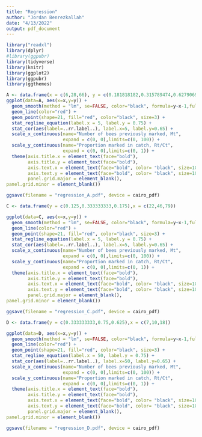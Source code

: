 ```yaml
---
title: "Regression"
author: "Jordan Benrezkallah"
date: "4/13/2022"
output: pdf_document
---
```


```r
library("readxl")
library(dplyr)
#library(ggpubr)
library(tidyverse)
library(knitr)
library(ggplot2)
library(ggpubr)
library(ggthemes)

```


```r
A <- data.frame(x = c(6,28,66), y = c(0.181818182,0.315789474,0.627906977))
ggplot(data=A, aes(x=x,y=y)) + 
  geom_smooth(method = "lm", se=FALSE, color="black", formula=y~x-1,fullrange = T) +
  geom_line(color="red") +
  geom_point(shape=21, fill="red", color="black", size=3) +
  stat_regline_equation(label.x = 5, label.y = 0.75) +
  stat_cor(aes(label=..rr.label..), label.x=5, label.y=0.65) +
  scale_x_continuous(name="Number of bees previously marked, Mt",
                     expand = c(0, 0),limits=c(0, 100)) +
  scale_y_continuous(name="Proportion marked in catch, Rt/Ct",
                     expand = c(0, 0),limits=c(0, 1)) + 
  theme(axis.title.x = element_text(face="bold"),
        axis.title.y = element_text(face="bold"),
        axis.text.x = element_text(face="bold", color= "black", size=10),
        axis.text.y = element_text(face="bold", color= "black", size=10),
        panel.grid.major = element_blank(),
panel.grid.minor = element_blank()) 

ggsave(filename = "regression_A.pdf", device = cairo_pdf)
```
```r
C <- data.frame(y = c(0.125,0.333333333,0.175),x = c(22,46,79))

ggplot(data=C, aes(x=x,y=y)) + 
  geom_smooth(method = "lm", se=FALSE, color="black", formula=y~x-1,fullrange = T) +
  geom_line(color="red") +
  geom_point(shape=21, fill="red", color="black", size=3) +
  stat_regline_equation(label.x = 5, label.y = 0.75) +
  stat_cor(aes(label=..rr.label..), label.x=5, label.y=0.65) +
  scale_x_continuous(name="Number of bees previously marked, Mt",
                     expand = c(0, 0),limits=c(0, 100)) +
  scale_y_continuous(name="Proportion marked in catch, Rt/Ct",
                     expand = c(0, 0),limits=c(0, 1)) + 
  theme(axis.title.x = element_text(face="bold"),
        axis.title.y = element_text(face="bold"),
        axis.text.x = element_text(face="bold", color= "black", size=10),
        axis.text.y = element_text(face="bold", color= "black", size=10),
        panel.grid.major = element_blank(),
panel.grid.minor = element_blank()) 

ggsave(filename = "regression_C.pdf", device = cairo_pdf)
```


```r
D <- data.frame(y = c(0.333333333,0.75,0.625),x = c(7,10,18))

ggplot(data=D, aes(x=x,y=y)) + 
  geom_smooth(method = "lm", se=FALSE, color="black", formula=y~x-1,fullrange = T) +
  geom_line(color="red") +
  geom_point(shape=21, fill="red", color="black", size=3) +
  stat_regline_equation(label.x = 50, label.y = 0.75) +
  stat_cor(aes(label=..rr.label..), label.x=50, label.y=0.65) +
  scale_x_continuous(name="Number of bees previously marked, Mt",
                     expand = c(0, 0),limits=c(0, 100)) +
  scale_y_continuous(name="Proportion marked in catch, Rt/Ct",
                     expand = c(0, 0),limits=c(0, 1)) + 
  theme(axis.title.x = element_text(face="bold"),
        axis.title.y = element_text(face="bold"),
        axis.text.x = element_text(face="bold", color= "black", size=10),
        axis.text.y = element_text(face="bold", color= "black", size=10),
        panel.grid.major = element_blank(),
panel.grid.minor = element_blank()) 

ggsave(filename = "regression_D.pdf", device = cairo_pdf)
```
